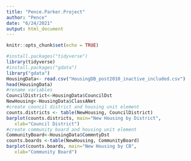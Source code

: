 ```yaml
---
title: "Pence.Parker.Project"
author: "Pence"
date: "6/24/2021"
output: html_document
---
```


```r
knitr::opts_chunk$set(echo = TRUE)
```
```r
#install.packages("tidyverse")
library(tidyverse)
#install.packages("gdata")
library("gdata")
HousingData<- read.csv("HousingDB_post2010_inactive_included.csv")
head(HousingData)
#rename variables
CouncilDistrict<-HousingData$CouncilDst
NewHousing<-HousingData$ClassANet
#create council district and housing unit element
counts.districts <- table(NewHousing, CouncilDistrict)
barplot(counts.districts, main="New Housing by District",
   xlab="Council District")
#create community board and housing unit element
CommunityBoard<-HousingData$CommntyDst
counts.boards <-table(NewHousing, CommunityBoard)
barplot(counts.boards, main="New Housing by CB",
   xlab="Community Board")
```

